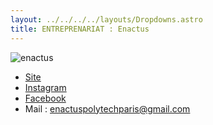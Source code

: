 ```yaml
---
layout: ../../../../layouts/Dropdowns.astro
title: ENTREPRENARIAT : Enactus
---
```

![enactus](/assets/assos/enactus.png)  
- [Site](https://www.polytech.sorbonne-universite.fr/vie-associative/enactus-polytech-sorbonne)  
- [Instagram](https://www.instagram.com/enactuspolytechsorbonne/)  
- [Facebook](https://www.facebook.com/Enactus-Polytech-Sorbonne-488533267865303)  
- Mail : enactuspolytechparis@gmail.com